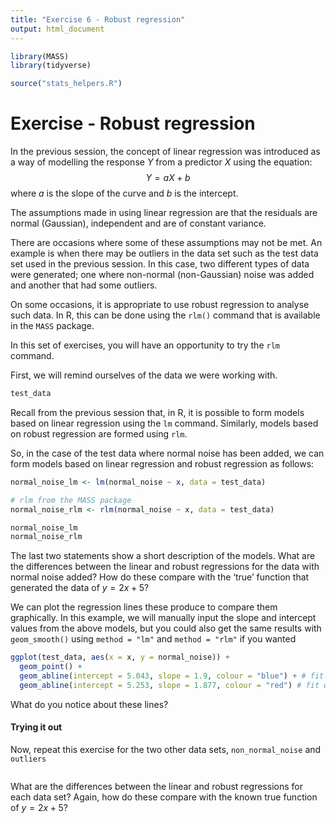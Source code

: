 ```yaml
---
title: "Exercise 6 - Robust regression"
output: html_document
---
```


```r
library(MASS)
library(tidyverse)

source("stats_helpers.R")
```

# Exercise - Robust regression 

In the previous session, the concept of linear regression was introduced as a way of modelling the 
response *Y* from a predictor *X* using the equation:
        $$Y = aX + b$$
where *a* is the slope of the curve and *b* is the intercept.

The assumptions made in using linear regression  are that the residuals are normal (Gaussian), 
independent and are of constant variance.

There are occasions where some of these assumptions may not be met. An example is when there may be
outliers in the data set such as the test data set used in the previous session. In this case, two 
different types of data were generated; one where non-normal (non-Gaussian) noise was added and 
another that had some outliers.

On some occasions, it is appropriate to use robust regression to analyse such data.
In R, this can be done using the `rlm()` command that is available in the `MASS` package.

In this set of exercises, you will have an opportunity to try the `rlm` command.

First, we will remind ourselves of the data we were working with. 

```r
test_data
```

Recall from the previous session that, in R, it is possible to form models based on linear 
regression using the `lm` command. Similarly, models based on robust regression are formed using 
`rlm`.

So, in the case of the test data where normal noise has been added, we can form models based on 
linear regression and robust regression as follows:

```r
normal_noise_lm <- lm(normal_noise ~ x, data = test_data)

# rlm from the MASS package
normal_noise_rlm <- rlm(normal_noise ~ x, data = test_data)

normal_noise_lm
normal_noise_rlm
```
The last two statements show a short description of the models. What are the differences between the
linear and robust regressions for the data with normal noise added? How do these compare with the 
'true' function that generated the data of $y = 2x + 5$?


We can plot the regression lines these produce to compare them graphically. In this example, we will
manually input the slope and intercept values from the above models, but you could also get the same
results with `geom_smooth()` using `method = "lm"` and `method = "rlm"` if you wanted

```r
ggplot(test_data, aes(x = x, y = normal_noise)) +
  geom_point() +
  geom_abline(intercept = 5.043, slope = 1.9, colour = "blue") + # fit with lm
  geom_abline(intercept = 5.253, slope = 1.877, colour = "red") # fit with rlm
```

What do you notice about these lines?

#### Trying it out

Now, repeat this exercise for the two other data sets, `non_normal_noise` and `outliers`

```r

```
What are the differences between the linear and robust regressions for each data set? Again, how do 
these compare with the known true function of $y = 2x +5$?